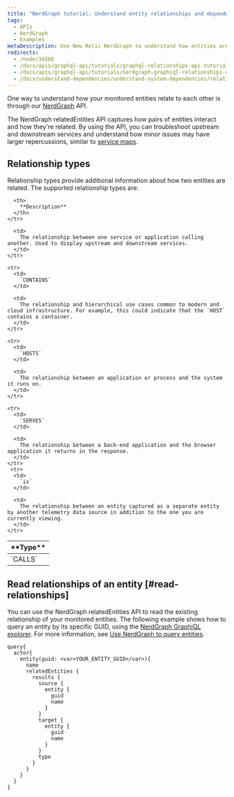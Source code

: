 ```yaml
---
title: "NerdGraph tutorial: Understand entity relationships and dependencies"
tags:
  - APIs
  - NerdGraph
  - Examples
metaDescription: Use New Relic NerdGraph to understand how entities are related.
redirects:
  - /node/34566
  - /docs/apis/graphql-api/tutorials/graphql-relationships-api-tutorial
  - /docs/apis/graphql-api/tutorials/nerdgraph-graphiql-relationships-api-tutorial
  - /docs/understand-dependencies/understand-system-dependencies/relationship-api/relationship-api
---
```


One way to understand how your monitored entities relate to each other is through our [NerdGraph](/docs/introduction-new-relic-graphql) API.

The NerdGraph relatedEntities API captures how pairs of entities interact and how they're related. By using the API, you can troubleshoot upstream and downstream services and understand how minor issues may have larger repercussions, similar to [service maps](/docs/service-maps-dependencies-new-relic-one).

## Relationship types

Relationship types provide additional information about how two entities are related. The supported relationship types are:

<table>
  <thead>
    <tr>
      <th style={{ width: "200px" }}>
        **Type**
      </th>

      <th>
        **Description**
      </th>
    </tr>
  </thead>

  <tbody>
    <tr>
      <td>
        `CALLS`
      </td>

      <td>
        The relationship between one service or application calling another. Used to display upstream and downstream services.
      </td>
    </tr>

    <tr>
      <td>
        `CONTAINS`
      </td>

      <td>
        The relationship and hierarchical use cases common to modern and cloud infrastructure. For example, this could indicate that the `HOST` contains a container.
      </td>
    </tr>

    <tr>
      <td>
        `HOSTS`
      </td>

      <td>
        The relationship between an application or process and the system it runs on.
      </td>
    </tr>

    <tr>
      <td>
        `SERVES`
      </td>

      <td>
        The relationship between a back-end application and the browser application it returns in the response.
      </td>
    </tr>
     <tr>
      <td>
        `is`
      </td>

      <td>
        The relationship between an entity captured as a separate entity by another telemetry data source in addition to the one you are currently viewing.
      </td>
    </tr>
  </tbody>
</table>

## Read relationships of an entity [#read-relationships]

You can use the NerdGraph relatedEntities API to read the existing relationship of your monitored entities. The following example shows how to query an entity by its specific GUID, using the [NerdGraph GraphiQL explorer](https://api.newrelic.com/graphiql). For more information, see [Use NerdGraph to query entities](/docs/apis/graphql-api/tutorials/use-new-relic-graphql-api-query-entities).

```
query{
  actor{
    entity(guid: <var>YOUR_ENTITY_GUID</var>){
      name
      relatedEntities {
        results {
          source {
            entity {
              guid
              name
            }
          }
          target {
            entity {
              guid
              name
            }
          }
          type
        }
      }
    }
  }
}
```
